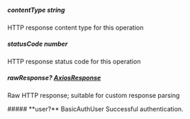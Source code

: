 
##### **contentType** string
HTTP response content type for this operation

##### **statusCode** number
HTTP response status code for this operation

##### **rawResponse?** [AxiosResponse](https://axios-http.com/docs/res_schema)
Raw HTTP response; suitable for custom response parsing

<Collapsible>
    ##### **user?** BasicAuthUser
    Successful authentication.
    <Collapsible.Break/>
    <BasicAuthUser/>
</Collapsible>

